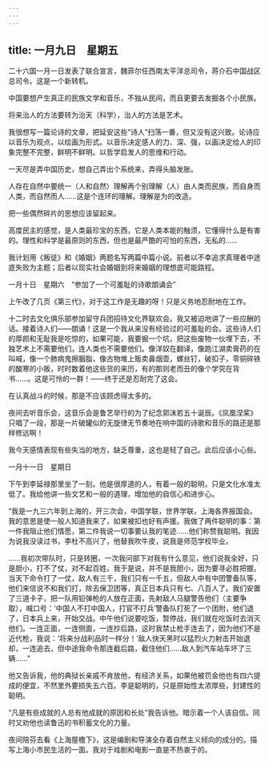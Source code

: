 ```yaml
---
---
---
```

title: 一月九日　星期五
---




二十六国一月一日发表了联合宣言，魏菲尔任西南太平洋总司令，蒋介石中国战区总司令。这是一个新转机。

中国要想产生真正的民族文学和音乐，不独从民间，而且更要去发掘各个小民族。

将来治人的方法要转为治天（科学），治人的方法是艺术。

我很想写一篇论诗的文章，把延安这些“诗人”扫荡一番，但又没有这兴致。论诗应以音乐为观点，以绘画为形式。以音乐决定感人的力、深、强，以画决定给人的印象完整不完整，鲜明不鲜明。以哲学启发人的思维和行动。



一天尽是弄中国历史，想自己弄出个系统来，弄得头脑发胀。

人存在自然中要统一（人和自然）理解再个别理解（人）由人类而民族，而自身而人类，而自然而人……这是个连环的理解。理解是为的改造。

把一些偶然碎片的思想应该留起来。

高度民主的感觉，是人类最珍宝的东西，它是人类本能的触须，它懂得什么是有害的。理性和科学是最原则的东西，但也是最严酷的可怕的东西，无私的……

我计划用《叛徒》和《婚姻》两题名写两篇中篇小说。前者以不幸追求真理者中途底失败为主题；后者以现实社会婚姻到将来婚姻的理想底可能路程。





一月十日　星期六　“参加了一个可羞耻的诗歌朗诵会”


上午改了几页《第三代》，对于这工作是无趣的呀！只是义务地忍耐地在工作。

十二时去文化俱乐部参加留守兵团招待文化界联欢会。我又被迫地讲了一些应酬的话。接着诗人们——朗诵！这是一个我从来没有经验过的可羞耻的会。这些诗人们的厚颜和无耻我是吃惊的，如果可能，我要掘一个坑，把这些废物一伙埋下去，不独艺术上不需要他们，连人类也不需要他们。像洋奴在翻译，像跑江湖卖膏药的在叫喊，像一个肺病鬼擦胭脂，像古物堆上贩卖鼻烟壶，螺丝钉，破扣子，零铜碎铁的酸寒的小贩，时时数着他这些货的来历，有的那则老而丑的像个学究在背书……。这是可怜的一群！——终于还是忍耐完了这会。

在认真战斗的时候，那是不应该顾虑得太多的。

夜间去听音乐会，这音乐会是鲁艺举行的为了纪念郭沫若五十诞辰。《凤凰涅桨》只唱了一段，那是一片破罐似的无旋律无节奏地在响中国的诗歌和音乐的路还是那样修远啊！



我今天感情表现有些失当的地方，缺乏尊重，这也是轻了自己。此后应该小心些。





一月十一日　星期日


下午到李延禄那里坐了一刻。他是很厚道的人，有着一般的聪明，只是文化水准太低了。我给他讲一些文艺和一般的道理，增加他的自信心和进步心。

“我是一九三六年到上海的，开三次会，中国学联，世界学联，上海各界报国会。我的意思是使一般人知道我来了，如果被扣也好有声援。我做了两件聪明的事：第一件我阻止他们情愿，第二件我说一切事要认我的笔迹……他们称赞我聪明。我因为说我没读过书，李杜不高兴了，他替我吹牛皮，说我是师范学校毕业。

……我初次带队时，只是转圈，一次我问部下对我有什么意见，他们说我全好，只是胆小，打不了仗，对不起百姓。我于是说，并不是我胆小，因为要寻必胜把握。当天下命令打了一仗，敌人有三千，我们只有一千五，但敌人中有中团警备队等，他们来信说不和我们打，除去保卫团等，真正日本兵只有七、八百人了。我们安置了三道卡子，把一队用铅弹枪的人放在正面，先射敌人马腿警告他们（主要争取），喊口号：‘中国人不打中国人，打官不打兵’警备队打死了一个团附，他们退了，日本兵上来，开始交战。中午他们说要吃饭，暂停战，我们就在吃饭时去消灭他们。一连正面，一连侧面，一连抄后路，这时我禁止枪手连去了，因为他们不是近代枪，我说：‘将来分战利品时一样分！’敌人快天黑时以猛烈火力射击开始退却，一连追去，但中途我命令那连截后路，截住他们……敌人到汽车站车坏了三辆……”

他又告诉我，他的典狱长亲戚不肯放他，有经济关系，如果他被罚金他也有四六提成的便宜，不然里外要损失五六百。李是聪明的，只是原始性太浓厚些，封建性的聪明。

“凡是有些成就的人总有他成就的原因和长处”我告诉他。暗示着一个人该自信。同时又劝他也读鲁迅的书积蓄文化的力量。



夜间陪芬去看《上海屋檐下》，这是编剧和导演全存着自然主义倾向的成分的。描写上海小市民生活的一面。我对于戏剧和电影一直是不热衷于的。